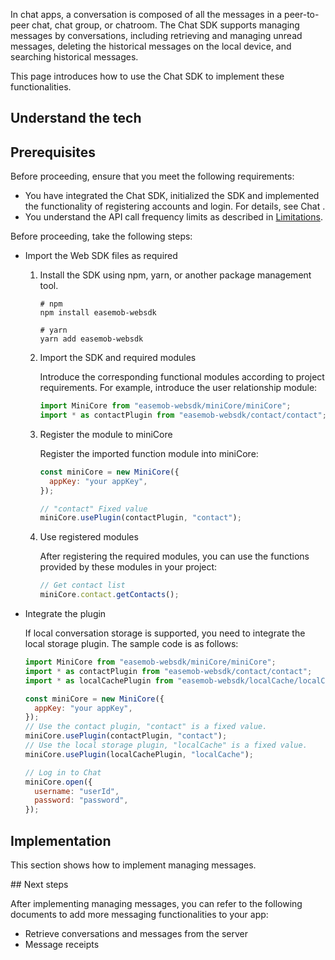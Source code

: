 

In chat apps, a conversation is composed of all the messages in a peer-to-peer chat, chat group, or chatroom. The Chat SDK supports managing messages by conversations, including retrieving and managing unread messages, deleting the historical messages on the local device, and searching historical messages.

This page introduces how to use the Chat SDK to implement these functionalities.

## Understand the tech

<Understand />

## Prerequisites

<PlatformWrapper notAllowed="web">
Before proceeding, ensure that you meet the following requirements:

- You have integrated the Chat SDK, initialized the SDK and implemented the functionality of registering accounts and login. For details, see <Link to="/agora-chat/get-started/get-started-sdk">Chat <Vg k="GET_STARTED"/></Link>.
- You understand the API call frequency limits as described in [Limitations](/agora-chat/reference/limitations).
</PlatformWrapper>

<PlatformWrapper platform="web">

Before proceeding, take the following steps:

- Import the Web SDK files as required

    1. Install the SDK using npm, yarn, or another package management tool.

        ```shell
        # npm
        npm install easemob-websdk

        # yarn
        yarn add easemob-websdk
        ```

    1. Import the SDK and required modules

        Introduce the corresponding functional modules according to project requirements. For example, introduce the user relationship module:

        ```javascript
        import MiniCore from "easemob-websdk/miniCore/miniCore";
        import * as contactPlugin from "easemob-websdk/contact/contact";
        ```

    1. Register the module to miniCore

        Register the imported function module into miniCore:

        ```javascript
        const miniCore = new MiniCore({
          appKey: "your appKey",
        });

        // "contact" Fixed value
        miniCore.usePlugin(contactPlugin, "contact");
        ```

    1. Use registered modules

        After registering the required modules, you can use the functions provided by these modules in your project:

        ```javascript
        // Get contact list
        miniCore.contact.getContacts();
        ```

- Integrate the plugin

    If local conversation storage is supported, you need to integrate the local storage plugin. The sample code is as follows:

     ```javascript
     import MiniCore from "easemob-websdk/miniCore/miniCore";
     import * as contactPlugin from "easemob-websdk/contact/contact";
     import * as localCachePlugin from "easemob-websdk/localCache/localCache";

     const miniCore = new MiniCore({
       appKey: "your appKey",
     });
     // Use the contact plugin, "contact" is a fixed value.
     miniCore.usePlugin(contactPlugin, "contact");
     // Use the local storage plugin, "localCache" is a fixed value.
     miniCore.usePlugin(localCachePlugin, "localCache");

     // Log in to Chat
     miniCore.open({
       username: "userId",
       password: "password",
     });
    ```

</PlatformWrapper>

## Implementation

This section shows how to implement managing messages.

<ProjectImplement />

<PlatformWrapper notAllowed="ios">
## Next steps

After implementing managing messages, you can refer to the following documents to add more messaging functionalities to your app:

- <Link to="../messages/retrieve-messages">Retrieve conversations and messages from the server</Link>
- <Link to="../messages/message-receipts">Message receipts</Link>
</PlatformWrapper>
